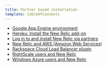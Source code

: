 ```yaml
---
title: Partner based installation
template: tableOfContents
---
```


* [Google App Engine environment](/docs/accounts/install-new-relic/partner-based-installation/google-app-engine-environment)
* [Heroku: Install the New Relic add-on](/docs/accounts/install-new-relic/partner-based-installation/heroku-install-new-relic-add)
* [Log in to and install New Relic via partners](/docs/accounts/install-new-relic/partner-based-installation/log-install-new-relic-partners)
* [New Relic and AWS (Amazon Web Services)](/docs/accounts/install-new-relic/partner-based-installation/new-relic-aws-amazon-web-services)
* [Rackspace Cloud Load Balancer plugin](/docs/accounts/install-new-relic/partner-based-installation/rackspace-cloud-load-balancer-plugin)
* [RightScale users and New Relic](/docs/accounts/install-new-relic/partner-based-installation/rightscale-users-new-relic)
* [Windows Azure users and New Relic](/docs/accounts/install-new-relic/partner-based-installation/windows-azure-users-new-relic)
